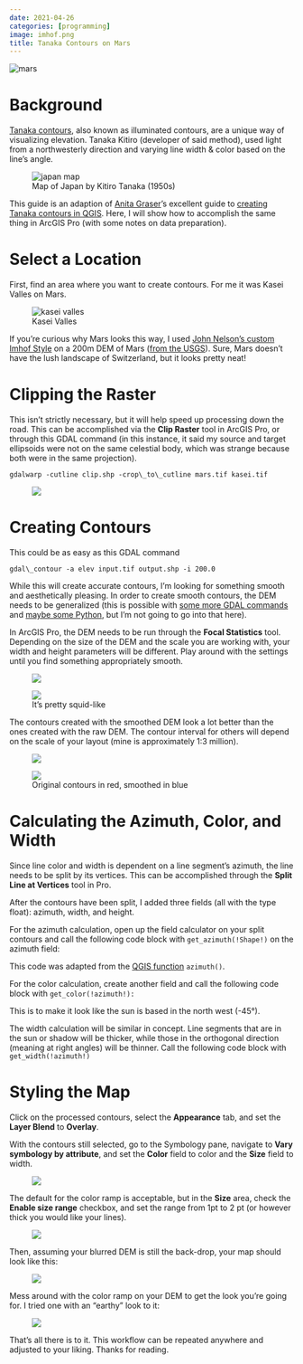 ```yaml
---
date: 2021-04-26
categories: [programming]
image: imhof.png
title: Tanaka Contours on Mars
---
```


<img class="full-width" src="oxia.png" alt="mars">

Background
==========

[Tanaka contours](http://wiki.gis.com/wiki/index.php/Tanaka_contours), also known as illuminated contours, are a unique way of visualizing elevation. Tanaka Kitiro (developer of said method), used light from a northwesterly direction and varying line width & color based on the line's angle.

<figure>
  <img src="tanaka-og.jpg" alt="japan map"/>
  <figcaption>Map of Japan by Kitiro Tanaka (1950s)</figcaption>
</figure>

This guide is an adaption of [Anita Graser](https://anitagraser.com/)'s excellent guide to [creating Tanaka contours in QGIS](https://anitagraser.com/2015/05/24/how-to-create-illuminated-contours-tanaka-style/). Here, I will show how to accomplish the same thing in ArcGIS Pro (with some notes on data preparation).

Select a Location
=================

First, find an area where you want to create contours. For me it was Kasei Valles on Mars.

<figure>
  <img src="imhof.png" alt="kasei valles"/>
  <figcaption>Kasei Valles</figcaption>
</figure>

If you're curious why Mars looks this way, I used [John Nelson's custom Imhof Style](https://www.esri.com/arcgis-blog/products/arcgis-pro/mapping/steal-this-imhof-like-topography-style-please/) on a 200m DEM of Mars ([from the USGS](https://astrogeology.usgs.gov/search/map/Mars/Topography/HRSC_MOLA_Blend/Mars_HRSC_MOLA_BlendDEM_Global_200mp_v2)). Sure, Mars doesn't have the lush landscape of Switzerland, but it looks pretty neat!

Clipping the Raster
===================

This isn't strictly necessary, but it will help speed up processing down the road. This can be accomplished via the **Clip Raster** tool in ArcGIS Pro, or through this GDAL command (in this instance, it said my source and target ellipsoids were not on the same celestial body, which was strange because both were in the same projection).

```
gdalwarp -cutline clip.shp -crop\_to\_cutline mars.tif kasei.tif
```

<figure>
  <img src="clip-raster.png"/>
</figure>

Creating Contours
=================

This could be as easy as this GDAL command

```
gdal\_contour -a elev input.tif output.shp -i 200.0
```

While this will create accurate contours, I'm looking for something smooth and aesthetically pleasing. In order to create smooth contours, the DEM needs to be generalized (this is possible with [some more GDAL commands](https://gis.stackexchange.com/questions/30627/smoothing-reinterpolating-raster-with-gdal) and [maybe some Python](https://gis.stackexchange.com/questions/9431/what-raster-smoothing-generalization-tools-are-available), but I'm not going to go into that here).

In ArcGIS Pro, the DEM needs to be run through the **Focal Statistics** tool. Depending on the size of the DEM and the scale you are working with, your width and height parameters will be different. Play around with the settings until you find something appropriately smooth.
<figure>
    <img src="focal-stats.png"/>
</figure>

<figure>
    <img src="dem-blur.png"/>
    <figcaption>It's pretty squid-like</figcaption>
</figure>

The contours created with the smoothed DEM look a lot better than the ones created with the raw DEM. The contour interval for others will depend on the scale of your layout (mine is approximately 1:3 million).

<figure>
    <img src="contour.png"/>
</figure>

<figure>
    <img src="compare.png"/>
    <figcaption>Original contours in red, smoothed in blue</figcaption>
</figure>

Calculating the Azimuth, Color, and Width
=========================================

Since line color and width is dependent on a line segment's azimuth, the line needs to be split by its vertices. This can be accomplished through the **Split Line at Vertices** tool in Pro.

After the contours have been split, I added three fields (all with the type float): azimuth, width, and height.

For the azimuth calculation, open up the field calculator on your split contours and call the following code block with `get_azimuth(!Shape!)` on the azimuth field:

<script src="https://gist.github.com/freestok/2911012ab2ea071c860e4a2b997532a1.js"></script>

This code was adapted from the [QGIS function](https://qgis.org/api/qgspoint_8cpp_source.html#l00716) `azimuth()`.

For the color calculation, create another field and call the following code block with `get_color(!azimuth!):`

<script src="https://gist.github.com/freestok/4f907877e65e664bc16db360c9026989.js"></script>

This is to make it look like the sun is based in the north west (-45°).

The width calculation will be similar in concept. Line segments that are in the sun or shadow will be thicker, while those in the orthogonal direction (meaning at right angles) will be thinner. Call the following code block with `get_width(!azimuth!)`

<script src="https://gist.github.com/freestok/3ce60daca4031e843d7e0c31c0a1b59b.js"></script>

Styling the Map
===============

Click on the processed contours, select the **Appearance** tab, and set the **Layer Blend** to **Overlay**.

With the contours still selected, go to the Symbology pane, navigate to **Vary symbology by attribute**, and set the **Color** field to color and the **Size** field to width.

<figure>
    <img src="color.png"/>
</figure>

The default for the color ramp is acceptable, but in the **Size** area, check the **Enable size range** checkbox, and set the range from 1pt to 2 pt (or however thick you would like your lines).

<figure>
    <img src="size.png"/>
</figure>

Then, assuming your blurred DEM is still the back-drop, your map should look like this:

<figure>
    <img src="kasei-bw.png"/>
</figure>

Mess around with the color ramp on your DEM to get the look you're going for. I tried one with an "earthy" look to it:

<figure>
    <img src="kasei-earth.png"/>
</figure>

That's all there is to it. This workflow can be repeated anywhere and adjusted to your liking. Thanks for reading.